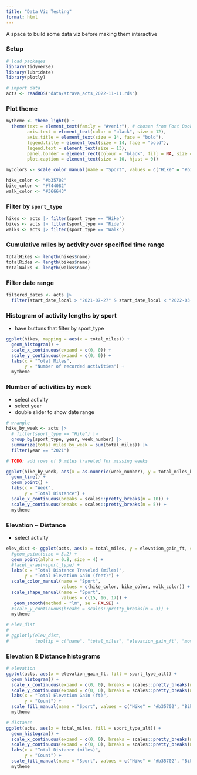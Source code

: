 ```yaml
---
title: "Data Viz Testing"
format: html
---
```


A space to build some data viz before making them interactive

### Setup

```r
# load packages
library(tidyverse)
library(lubridate)
library(plotly)

# import data
acts <- readRDS("data/strava_acts_2022-11-11.rds")
```

### Plot theme

```r
mytheme <- theme_light() +
  theme(text = element_text(family = "Avenir"), # chosen from Font Book app on my Mac
        axis.text = element_text(color = "black", size = 12),
        axis.title = element_text(size = 14, face = "bold"),
        legend.title = element_text(size = 14, face = "bold"),
        legend.text = element_text(size = 13),
        panel.border = element_rect(colour = "black", fill = NA, size = 0.7),
        plot.caption = element_text(size = 10, hjust = 0))

mycolors <- scale_color_manual(name = "Sport", values = c("Hike" = "#b35702", "Bike" = "#744082", "Walk" = "#366643"))

hike_color <- "#b35702"
bike_color <- "#744082"
walk_color <- "#366643"
```

### Filter by `sport_type`
```r
hikes <- acts |> filter(sport_type == "Hike")
bikes <- acts |> filter(sport_type == "Ride")
walks <- acts |> filter(sport_type == "Walk")
```

### Cumulative miles by activity over specified time range

```r
totalHikes <- length(hikes$name)
totalRides <- length(bikes$name)
totalWalks <- length(walks$name)
```

### Filter date range
```r
filtered_dates <- acts |> 
  filter(start_date_local > "2021-07-27" & start_date_local < "2022-03-10")
```

### Histogram of activity lengths by sport

-   have buttons that filter by sport_type

```r
ggplot(hikes, mapping = aes(x = total_miles)) + 
  geom_histogram() +
  scale_x_continuous(expand = c(0, 0)) +
  scale_y_continuous(expand = c(0, 0)) +
  labs(x = "Total Miles",
       y = "Number of recorded activities") +
  mytheme
```

### Number of activities by week
- select activity
- select year
- double slider to show date range
```r
# wrangle
hike_by_week <- acts |> 
  # filter(sport_type == "Hike") |> 
  group_by(sport_type, year, week_number) |> 
  summarize(total_miles_by_week = sum(total_miles)) |> 
  filter(year == "2021")

# TODO: add rows of 0 miles traveled for missing weeks

ggplot(hike_by_week, aes(x = as.numeric(week_number), y = total_miles_by_week, color = sport_type)) +
  geom_line() + 
  geom_point() + 
  labs(x = "Week",
       y = "Total Distance") +
  scale_x_continuous(breaks = scales::pretty_breaks(n = 10)) +
  scale_y_continuous(breaks = scales::pretty_breaks(n = 5)) +
  mytheme
```

### Elevation ~ Distance 
- select activity
```r
elev_dist <- ggplot(acts, aes(x = total_miles, y = elevation_gain_ft, color = sport_type, shape = sport_type, label = name)) +
  #geom_point(size = 3.2) +
  geom_point(alpha = 0.8, size = 4) +
  #facet_wrap(~sport_type) +
  labs(x = "Total Distance Traveled (miles)",
       y = "Total Elevation Gain (feet)") +
  scale_color_manual(name = "Sport", 
                     values = c(hike_color, bike_color, walk_color)) +
  scale_shape_manual(name = "Sport",
                     values = c(15, 16, 17)) +
   geom_smooth(method = "lm", se = FALSE) +
  #scale_y_continuous(breaks = scales::pretty_breaks(n = 3)) +
  mytheme

# elev_dist
# 
# ggplotly(elev_dist,
#          tooltip = c("name", "total_miles", "elevation_gain_ft", "moving_time_sec"))
```

### Elevation & Distance histograms
```r
# elevation
ggplot(acts, aes(x = elevation_gain_ft, fill = sport_type_alt)) +
  geom_histogram() +
  scale_x_continuous(expand = c(0, 0), breaks = scales::pretty_breaks(n = 8)) +
  scale_y_continuous(expand = c(0, 0), breaks = scales::pretty_breaks(n = 8)) +
  labs(x = "Total Elevation Gain (ft)",
       y = "Count") +
  scale_fill_manual(name = "Sport", values = c("Hike" = "#b35702", "Bike" = "#744082", "Walk" = "#366643")) +
  mytheme

# distance
ggplot(acts, aes(x = total_miles, fill = sport_type_alt)) +
  geom_histogram() +
  scale_x_continuous(expand = c(0, 0), breaks = scales::pretty_breaks(n = 8)) +
  scale_y_continuous(expand = c(0, 0), breaks = scales::pretty_breaks(n = 5)) +
  labs(x = "Total Distance (miles)",
       y = "Count") +
  scale_fill_manual(name = "Sport", values = c("Hike" = "#b35702", "Bike" = "#744082", "Walk" = "#366643")) +
  mytheme
```


